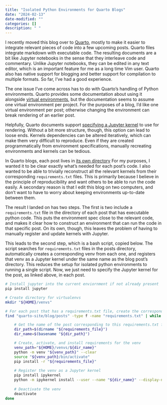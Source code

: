 ```yaml
---
title: "Isolated Python Environments for Quarto Blogs"
date: "2024-02-13"
date-modified: ""
categories: []
description: " "
---
```


I recently moved this blog over to [Quarto](https://quarto.org/), mostly to make it easier to
integrate relevant pieces of code into a few upcoming posts. Quarto files integrate markdown with
executable code. The resulting documents are a bit like Jupyter notebooks in the sense that they
interleave code and commentary. Unlike Jupyter notebooks, they can be edited in any text editor,
which is an important feature for me as a long time Vim user. Quarto also has native support for
blogging and better support for compilation to multiple formats. So far, I've had a good experience.

The one issue I've come across has to do with Quarto's handling of Python environments.
Quarto provides some documentation about using it alongside 
[virtual environments](https://quarto.org/docs/projects/virtual-environments.html),
but the documentation seems to assume one virtual environment per project. For the purposes of a
blog, I'd like one virtual environment per post; otherwise changing the environment can break
rendering of an earlier post.

Helpfully, Quarto documents support 
[specifying a Jupyter kernel](https://quarto.org/docs/computations/python.html#kernel-selection)
to use for rendering. Without a bit more structure, though, this option can lead to loose ends.
Kernels dependencies can be altered iteratively, which can make them very difficult to reproduce.
Even if they are created programmatically from environment specifications, manually recreating
environments and kernels can be tedious.

In Quarto blogs, each post lives in 
[its own directory](https://quarto.org/docs/websites/website-blog.html#posts-directory)
For my purposes, I wanted it to be clear exactly what's needed for each post's code. I also wanted
to be able to trivially reconstruct all the relevant kernels from their corresponding
`requirements.txt` files. This is primarily because I believe in the principle of reproducibility
and want others to be able to run the code easily. A secondary reason is that I edit this blog on
two computers, and don't want to have to worry about keeping environments up-to-date between them.

The result I landed on has two steps. The first is two include a `requirements.txt` file in the
directory of each post that has executable python code. This puts the environment spec close to the
relevant code, and makes it clear how to construct an environment that can run the code in that
specific post. On its own, though, this leaves the problem of having to manually register and update
kernels with Jupyter.

This leads to the second step, which is a bash script, copied below. The script searches for
`requirements.txt` files in the posts directory, automatically creates a corresponding venv from
each one, and registers that venv as a Jupyter kernel under the same name as the blog post's
directory. This reduces the setup for isolated python environments to running a single script. Now,
we just need to specify the Jupyter kernel for the post, as linked above, in each post.

```bash
# Install jupyter into the current enviornment if not already present
pip install jupyter

# Create directory for virtualenvs
mkdir "${HOME}/venvs"

# For each post that has a requirements.txt file, create the corresponding kernel
find "quarto-site/blog/posts" -type f -name "requirements.txt" | while read requirements_file; do

    # Get the name of the post corresponding to this requirements.txt file
    dir_path=$(dirname "${requirements_file}")
    dir_name=$(basename "${dir_path}")

    # Create, activate, and install requirements for the venv
    venv_path="${HOME}/venvs/${dir_name}"
    python -m venv "${venv_path}" --clear 
    source "${venv_path}/bin/activate"
    pip install -r "${requirements_file}"
    
    # Register the venv as a Jupyter kernel
    pip install ipykernel
    python -m ipykernel install --user --name "${dir_name}" --display-name "${dir_name}"
    
    # Deactivate the venv
    deactivate
done
```
